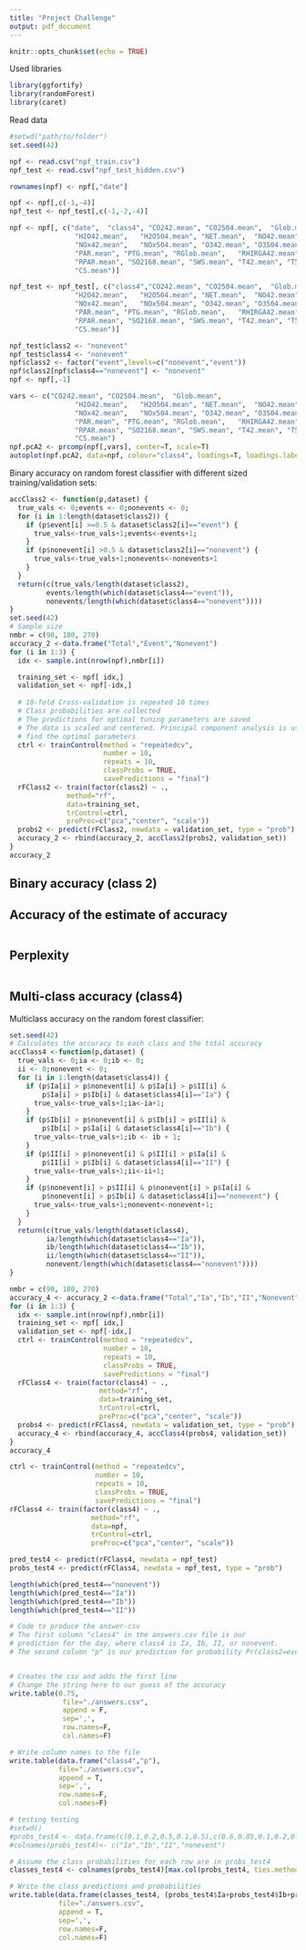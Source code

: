 ```yaml
---
title: "Project Challenge"
output: pdf_document
---
```


```r
knitr::opts_chunk$set(echo = TRUE)
```

Used libraries
```r
library(ggfortify)
library(randomForest)
library(caret)
```

Read data

```r
#setwd("path/to/folder")
set.seed(42)

npf <- read.csv("npf_train.csv")
npf_test <- read.csv("npf_test_hidden.csv")

rownames(npf) <- npf[,"date"]

npf <- npf[,c(-1,-4)]
npf_test <- npf_test[,c(-1,-2,-4)]

npf <- npf[, c("date",	"class4", "CO242.mean",	"CO2504.mean",	"Glob.mean",	
                "H2O42.mean",	"H2O504.mean", "NET.mean",	"NO42.mean",	"NO504.mean",	
                "NOx42.mean",	"NOx504.mean", "O342.mean",	"O3504.mean",	"Pamb0.mean",	
                "PAR.mean",	"PTG.mean", "RGlob.mean",	"RHIRGA42.mean",	"RHIRGA504.mean",	
                "RPAR.mean", "SO2168.mean",	"SWS.mean",	"T42.mean",	"T504.mean",	"UV_A.mean",	
                "CS.mean")]

npf_test <- npf_test[, c("class4","CO242.mean",	"CO2504.mean",	"Glob.mean",	
                "H2O42.mean",	"H2O504.mean", "NET.mean",	"NO42.mean",	"NO504.mean",	
                "NOx42.mean",	"NOx504.mean", "O342.mean",	"O3504.mean",	"Pamb0.mean",	
                "PAR.mean",	"PTG.mean", "RGlob.mean",	"RHIRGA42.mean",	"RHIRGA504.mean",	
                "RPAR.mean", "SO2168.mean",	"SWS.mean",	"T42.mean",	"T504.mean",	"UV_A.mean",	
                "CS.mean")]

npf_test$class2 <- "nonevent"
npf_test$class4 <- "nonevent"
npf$class2 <- factor("event",levels=c("nonevent","event"))
npf$class2[npf$class4=="nonevent"] <- "nonevent"
npf <- npf[,-1]
```

```r
vars <- c("CO242.mean",	"CO2504.mean",	"Glob.mean",	
                "H2O42.mean",	"H2O504.mean", "NET.mean",	"NO42.mean",	"NO504.mean",	
                "NOx42.mean",	"NOx504.mean", "O342.mean",	"O3504.mean",	"Pamb0.mean",	
                "PAR.mean",	"PTG.mean", "RGlob.mean",	"RHIRGA42.mean",	"RHIRGA504.mean",	
                "RPAR.mean", "SO2168.mean",	"SWS.mean",	"T42.mean",	"T504.mean",	"UV_A.mean",	
                "CS.mean")
npf.pcA2 <- prcomp(npf[,vars], center=T, scale=T)
autoplot(npf.pcA2, data=npf, colour="class4", loadings=T, loadings.label=T)
```


Binary accuracy on random forest classifier with different sized training/validation sets:

```r
accClass2 <- function(p,dataset) {
  true_vals <- 0;events <- 0;nonevents <- 0;
  for (i in 1:length(dataset$class2)) {
    if (p$event[i] >=0.5 & dataset$class2[i]=="event") {
      true_vals<-true_vals+1;events<-events+1;
    }
    if (p$nonevent[i] >0.5 & dataset$class2[i]=="nonevent") {
      true_vals<-true_vals+1;nonevents<-nonevents+1 
    }
  }
  return(c(true_vals/length(dataset$class2), 
         events/length(which(dataset$class4=="event")), 
         nonevents/length(which(dataset$class4=="nonevent"))))
}
set.seed(42)
# Sample size
nmbr = c(90, 180, 270)
accuracy_2 <-data.frame("Total","Event","Nonevent")
for (i in 1:3) {
  idx <- sample.int(nrow(npf),nmbr[i])

  training_set <- npf[ idx,]
  validation_set <- npf[-idx,]
  
  # 10-fold Cross-validation is repeated 10 times
  # Class probabilities are collected
  # The predictions for optimal tuning parameters are saved
  # The data is scaled and centered. Principal component analysis is used to 
  # find the optimal parameters
  ctrl <- trainControl(method = "repeatedcv",
                       number = 10,
                       repeats = 10,
                       classProbs = TRUE,
                       savePredictions = "final")
  rFClass2 <- train(factor(class2) ~ .,
              method="rf",
              data=training_set,
              trControl=ctrl,
              preProc=c("pca","center", "scale"))
  probs2 <- predict(rFClass2, newdata = validation_set, type = "prob")
  accuracy_2 <- rbind(accuracy_2, accClass2(probs2, validation_set))
}
accuracy_2
```
## Binary accuracy (class 2)


## Accuracy of the estimate of accuracy

```r

```

## Perplexity

```r

```

## Multi-class accuracy (class4)

Multiclass accuracy on the random forest classifier:

```r
set.seed(42)
# Calculates the accuracy to each class and the total accuracy
accClass4 <-function(p,dataset) {
  true_vals <- 0;ia <- 0;ib <- 0;
  ii <- 0;nonevent <- 0;
  for (i in 1:length(dataset$class4)) {
    if (p$Ia[i] > p$nonevent[i] & p$Ia[i] > p$II[i] &
        p$Ia[i] > p$Ib[i] & dataset$class4[i]=="Ia") {
      true_vals<-true_vals+1;ia<-ia+1;
    }
    if (p$Ib[i] > p$nonevent[i] & p$Ib[i] > p$II[i] &
        p$Ib[i] > p$Ia[i] & dataset$class4[i]=="Ib") {
      true_vals<-true_vals+1;ib <- ib + 1;
    }
    if (p$II[i] > p$nonevent[i] & p$II[i] > p$Ia[i] &
        p$II[i] > p$Ib[i] & dataset$class4[i]=="II") {
      true_vals<-true_vals+1;ii<-ii+1;
    }
    if (p$nonevent[i] > p$II[i] & p$nonevent[i] > p$Ia[i] &
        p$nonevent[i] > p$Ib[i] & dataset$class4[i]=="nonevent") {
      true_vals<-true_vals+1;nonevent<-nonevent+1;
    }
  }
  return(c(true_vals/length(dataset$class4), 
         ia/length(which(dataset$class4=="Ia")),
         ib/length(which(dataset$class4=="Ib")), 
         ii/length(which(dataset$class4=="II")), 
         nonevent/length(which(dataset$class4=="nonevent"))))
}

nmbr = c(90, 180, 270)
accuracy_4 <- accuracy_2 <-data.frame("Total","Ia","Ib","II","Nonevent")
for (i in 1:3) {
  idx <- sample.int(nrow(npf),nmbr[i])
  training_set <- npf[ idx,]
  validation_set <- npf[-idx,]
  ctrl <- trainControl(method = "repeatedcv",
                       number = 10,
                       repeats = 10,
                       classProbs = TRUE,
                       savePredictions = "final")
  rFClass4 <- train(factor(class4) ~ .,
                      method="rf",
                      data=training_set,
                      trControl=ctrl,
                      preProc=c("pca","center", "scale"))
  probs4 <- predict(rFClass4, newdata = validation_set, type = "prob")
  accuracy_4 <- rbind(accuracy_4, accClass4(probs4, validation_set))
}
accuracy_4
```


```r
ctrl <- trainControl(method = "repeatedcv",
                     number = 10,
                     repeats = 10,
                     classProbs = TRUE,
                     savePredictions = "final")
rFClass4 <- train(factor(class4) ~ .,
                    method="rf",
                    data=npf,
                    trControl=ctrl,
                    preProc=c("pca","center", "scale"))

pred_test4 <- predict(rFClass4, newdata = npf_test)
probs_test4 <- predict(rFClass4, newdata = npf_test, type = "prob")

length(which(pred_test4=="nonevent"))
length(which(pred_test4=="Ia"))
length(which(pred_test4=="Ib"))
length(which(pred_test4=="II"))
```

```r
# Code to produce the answer-csv
# The first column "class4" in the answers.csv file is our 
# prediction for the day, where class4 is Ia, Ib, II, or nonevent.
# The second column "p" is our prediction for probability Pr(class2=event)


# Creates the csv and adds the first line
# Change the string here to our guess of the accuracy
write.table(0.75,
             file="./answers.csv",
             append = F,
             sep=',',
             row.names=F,
             col.names=F)

# Write column names to the file
write.table(data.frame("class4","p"),
            file="./answers.csv",
            append = T,
            sep=',',
            row.names=F,
            col.names=F)

# testing testing
#setwd()
#probs_test4 <- data.frame(c(0.1,0.2,0.5,0.1,0.5),c(0.6,0.05,0.1,0.2,0.05),c(0.1,0.7,0.2,0.2,0.15),c(0.2,0.05,0.2,0.5,0.3))
#colnames(probs_test4)<- c("Ia","Ib","II","nonevent")

# Assume the class probabilities for each row are in probs_test4
classes_test4 <- colnames(probs_test4)[max.col(probs_test4, ties.method = "first")]

# Write the class predictions and probabilities
write.table(data.frame(classes_test4, (probs_test4$Ia+probs_test4$Ib+probs_test4$II)),
            file="./answers.csv",
            append = T,
            sep=',',
            row.names=F,
            col.names=F)

```

